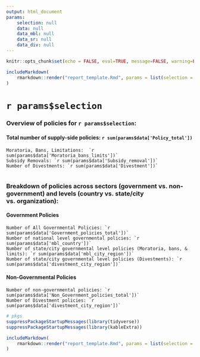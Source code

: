 ```yaml
---
output: html_document
params: 
    selection: null
    data: null
    data_mbl: null
    data_sr: null
    data_div: null
---
```


```r
knitr::opts_chunk$set(echo = FALSE, eval=TRUE, message=FALSE, warning=FALSE)
```

```r
includeMarkdown(
    rmarkdown::render("report_template.Rmd", params = list(selection = input$country, data = country_overview_largeDF()))
)
```

# **`r params$selection`**

### Overview of policies for `r params$selection`:

#### Total number of supply-side policies: `r sum(params$data['Policy_total'])`
    Moratoria, Bans, Limitations:  `r sum(params$data['Moratoria_bans_limits'])`
    Subsidy Removals: `r sum(params$data['Subsidy_removal'])`
    Number of Divestments: `r sum(params$data['Divestment'])`
                                         
### Breakdown of policies across sectors (government vs. non-government) and levels (country vs. state/city vs. organization): 
#### Government Policies
    Number of All Governmental Policies: `r sum(params$data['Government_policies_total'])`
    Number of national level governmental policies: `r sum(params$data['mbl_country'])`
    Number of state/city governmental level policies (Moratoria, bans, & limits): `r sum(params$data['mbl_city_region'])`
    Number of state/city governmental level policies (Divestments): `r sum(params$data['divestment_city_region'])`

#### Non-Governmental Policies
    Number of non-governmental policies: `r sum(params$data['Non_Government_policies_total'])`
    Number of Divestment policies: `r sum(params$data['divestment_city_region'])`


```r
# pkgs
suppressPackageStartupMessages(library(tidyverse))
suppressPackageStartupMessages(library(kableExtra))

```

```r
includeMarkdown(
    rmarkdown::render("report_template.Rmd", params = list(selection = input$country, data_mbl = moratoria_bans_limitsDF()))
)
```




